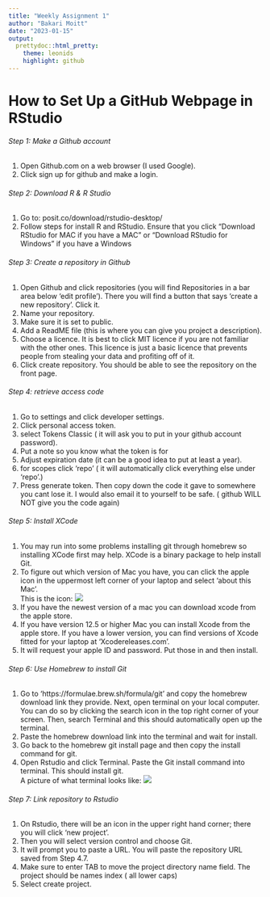 ```yaml
---
title: "Weekly Assignment 1"
author: "Bakari Moitt"
date: "2023-01-15"
output: 
  prettydoc::html_pretty:
    theme: leonids
    highlight: github 
---
```


# How to Set Up a GitHub Webpage in RStudio

###### Step 1: Make a Github account    

  1. Open Github.com on a web browser (I used Google).    
  2. Click sign up for github and make a login.   
  
###### Step 2: Download R & R Studio   

  1. Go to: posit.co/download/rstudio-desktop/   
  2. Follow steps for install R and RStudio. Ensure that you click "Download RStudio for MAC if you have a MAC" or "Download RStudio for Windows" if you have a Windows    
  
###### Step 3: Create a repository in Github  

  1. Open Github and click repositories (you will find Repositories in a bar area below 'edit profile'). There you will find a button that says 'create a new repository'. Click it.   
  2. Name your repository.   
  3. Make sure it is set to public.  
  4. Add a ReadME file (this is where you can give you project a description).   
  5. Choose a licence. It is best to click MIT licence if you are not familiar with the other ones. This licence is just a basic licence that prevents people from stealing your data and profiting off of it.  
  6. Click create repository. You should be able to see the repository on the front page.   
  
###### Step 4: retrieve access code

  1. Go to settings and click developer settings.    
  2. Click personal access token.    
  3. select Tokens Classic ( it will ask you to put in your github account password).  
  4. Put a note so you know what the token is for
  5. Adjust expiration date (it can be a good idea to put at least a year).   
  6. for scopes click 'repo' ( it will automatically click everything else under 'repo'.)
  7. Press generate token. Then copy down the code it gave to somewhere you cant lose it. I would also email it to yourself to be safe. ( github WILL NOT give you the code again)
  
###### Step 5: Install XCode

  1. You may run into some problems installing git through homebrew so installing XCode first may help. XCode is a binary package to help install Git.    
  2. To figure out which version of Mac you have, you can click the apple icon in the uppermost left corner of your laptop and select 'about this Mac'.   
  This is the icon:  ![](apple icon in corner.png)  
  3. If you have the newest version of a mac you can download xcode from the apple store.   
  4. If you have version 12.5 or higher Mac you can install Xcode from the apple store. If you have a lower version, you can find versions of Xcode fitted for your laptop at 'Xcodereleases.com'.   
  4. It will request your apple ID and password. Put those in and then install.
  
###### Step 6: Use Homebrew to install Git

  1. Go to 'https://formulae.brew.sh/formula/git' and copy the homebrew download link they provide. Next, open terminal on your local computer. You can do so by clicking the search icon in the top right corner of your screen. Then, search Terminal and this should automatically open up the terminal.
  2. Paste the homebrew download link into the terminal and wait for install.
  3. Go back to the homebrew git install page and then copy the install command for git. 
  4. Open Rstudio and click Terminal. Paste the Git install command into terminal. This should install git.   
A picture of what terminal looks like: ![](terminal.png)
  
###### Step 7: Link repository to Rstudio

  1. On Rstudio, there will be an icon in the upper right hand corner; there you will click 'new project'.   
  2. Then you will select version control and choose Git.
  3. It will prompt you to paste a URL. You will paste the repository URL saved from Step 4.7. 
  4.   Make sure to enter TAB to move the project directory name field. The project should be names index ( all lower caps)
  5. Select create project.


  


